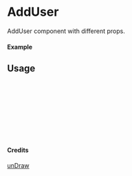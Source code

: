 
<Meta of={AddUser} title="unDraw/AddUser" />

# AddUser

AddUser component with different props.

#### Example

<Canvas of={AddUser.Primary} />

## Usage

```ts
import { AddUser } from "yadl-ui";

const Example = () => {
  return (
      <AddUser />
  );
};

export default Example;
```

#### Credits
[unDraw](https://undraw.co/illustrations)

